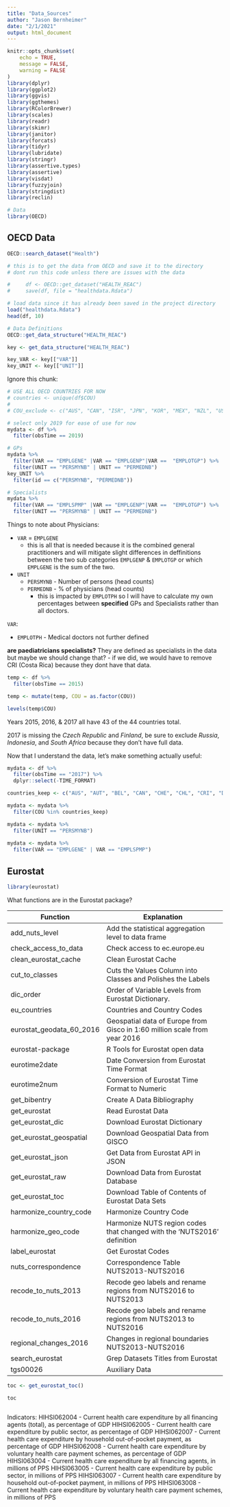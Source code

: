 ```yaml
---
title: "Data_Sources"
author: "Jason Bernheimer"
date: "2/1/2021"
output: html_document
---
```


```r
knitr::opts_chunk$set(
	echo = TRUE,
	message = FALSE,
	warning = FALSE
)
library(dplyr)
library(ggplot2)
library(ggvis)
library(ggthemes)
library(RColorBrewer)
library(scales)
library(readr)
library(skimr)
library(janitor)
library(forcats)
library(tidyr)
library(lubridate)
library(stringr)
library(assertive.types)
library(assertive)
library(visdat)
library(fuzzyjoin)
library(stringdist)
library(reclin)

# Data
library(OECD)
```

## OECD Data

```r
OECD::search_dataset("Health")
```

```r
# this is to get the data from OECD and save it to the directory
# dont run this code unless there are issues with the data

#     df <- OECD::get_dataset("HEALTH_REAC")
#     save(df, file = "healthdata.Rdata")
```

```r
# load data since it has already been saved in the project directory
load("healthdata.Rdata")
head(df, 10)
```

```r
# Data Definitions
OECD::get_data_structure("HEALTH_REAC")

key <- get_data_structure("HEALTH_REAC")

key_VAR <- key[["VAR"]]
key_UNIT <- key[["UNIT"]]
```


Ignore this chunk:
```r
# USE ALL OECD COUNTRIES FOR NOW
# countries <- unique(df$COU)
# 
# COU_exclude <- c("AUS", "CAN", "ISR", "JPN", "KOR", "MEX", "NZL", "USA", "BRA", "CHL", "CHN", "IND", "IDN", "RUS", "ZAF", "COL", "CRI")
```

```r
# select only 2019 for ease of use for now
mydata <- df %>%
  filter(obsTime == 2019)

# GPs
mydata %>%
  filter(VAR == "EMPLGENE" |VAR == "EMPLGENP"|VAR ==  "EMPLOTGP") %>%
  filter(UNIT == "PERSMYNB" | UNIT == "PERMEDNB")
key_UNIT %>%
  filter(id == c("PERSMYNB", "PERMEDNB"))

# Specialists
mydata %>%
  filter(VAR == "EMPLSPMP" |VAR == "EMPLGENP"|VAR ==  "EMPLOTGP") %>%
  filter(UNIT == "PERSMYNB" | UNIT == "PERMEDNB")

```


Things to note about Physicians: 

* `VAR` = `EMPLGENE`
  + this is all that is needed because it is the combined general practitioners and will mitigate slight differences in deffinitions between the two sub categories `EMPLGENP` & `EMPLOTGP` or which `EMPLGENE` is the sum of the two.
* `UNIT`
  + `PERSMYNB` - Number of persons (head counts)
  + `PERMEDNB` - % of physicians (head counts)
    + this is impacted by `EMPLOTPH` so I will have to calculate my own percentages between **specified** GPs and Specialists rather than all doctors.

`VAR`:

* `EMPLOTPH` - Medical doctors not further defined

**are paediatricians specialists?** They are defined as specialists in the data but maybe we should change that? - if we did, we would have to remove CRI (Costa Rica) because they dont have that data.


```r
temp <- df %>%
  filter(obsTime == 2015) 

temp <- mutate(temp, COU = as.factor(COU))

levels(temp$COU)
```

Years 2015, 2016, & 2017 all have 43 of the 44 countries total. 

2017 is missing the *Czech Republic* and *Finland*, be sure to exclude *Russia*, *Indonesia*, and *South Africa* because they don't have full data.


Now that I understand the data, let's make something actually useful:
```r
mydata <- df %>%
  filter(obsTime == "2017") %>%
  dplyr::select(-TIME_FORMAT)

countries_keep <- c("AUS", "AUT", "BEL", "CAN", "CHE", "CHL", "CRI", "DEU", "DNK", "ESP", "EST", "FRA", "GBR", "GRC", "HUN", "IRL", "ISL", "ISR", "ITA", "KOR", "LTU", "LUX", "LVA", "MEX", "NLD", "NOR", "NZL", "POL", "PRT", "SVN", "SWE", "TUR", "USA")

mydata <- mydata %>%
  filter(COU %in% countries_keep)
```


```r
mydata <- mydata %>%
  filter(UNIT == "PERSMYNB")
  
mydata <- mydata %>%
  filter(VAR == "EMPLGENE" | VAR == "EMPLSPMP")
```

















## Eurostat

```r
library(eurostat)
```

What functions are in the Eurostat package?

| Function | Explanation |
|----|--------------|
|add_nuts_level|Add the statistical aggregation level to data frame|
|check_access_to_data | Check access to ec.europe.eu|
|clean_eurostat_cache | Clean Eurostat Cache|
|cut_to_classes | Cuts the Values Column into Classes and Polishes the Labels|
|dic_order | Order of Variable Levels from Eurostat Dictionary.|
|eu_countries | Countries and Country Codes|
|eurostat_geodata_60_2016| Geospatial data of Europe from Gisco in 1:60 million scale from year 2016|
|eurostat-package  | R Tools for Eurostat open data|
|eurotime2date  | Date Conversion from Eurostat Time Format|
|eurotime2num  |Conversion of Eurostat Time Format to Numeric|
|get_bibentry | Create A Data Bibliography|
|get_eurostat  |Read Eurostat Data|
|get_eurostat_dic  | Download Eurostat Dictionary|
|get_eurostat_geospatial | Download Geospatial Data from GISCO|
|get_eurostat_json| Get Data from Eurostat API in JSON|
|get_eurostat_raw  |Download Data from Eurostat Database|
|get_eurostat_toc |Download Table of Contents of Eurostat Data Sets|
|harmonize_country_code| Harmonize Country Code|
|harmonize_geo_code |Harmonize NUTS region codes that changed with the 'NUTS2016' definition|
|label_eurostat |Get Eurostat Codes|
|nuts_correspondence| Correspondence Table NUTS2013-NUTS2016|
|recode_to_nuts_2013 |Recode geo labels and rename regions from NUTS2016 to NUTS2013|
|recode_to_nuts_2016 |Recode geo labels and rename regions from NUTS2013 to NUTS2016|
|regional_changes_2016 |Changes in regional boundaries NUTS2013-NUTS2016|
|search_eurostat| Grep Datasets Titles from Eurostat|
|tgs00026| Auxiliary Data|

```r
toc <- get_eurostat_toc()

toc
```

```r

```


Indicators: 
HIHSI062004 - Current health care expenditure by all financing agents (total), as percentage of GDP 
HIHSI062005 - Current health care expenditure by public sector, as percentage of GDP 
HIHSI062007 - Current health care expenditure by household out-of-pocket payment, as percentage of GDP 
HIHSI062008 - Current health care expenditure by voluntary health care payment schemes, as percentage of GDP 
HIHSI063004 - Current health care expenditure by all financing agents, in millions of PPS 
HIHSI063005 - Current health care expenditure by public sector, in millions of PPS 
HIHSI063007 - Current health care expenditure by household out-of-pocket payment, in millions of PPS 
HIHSI063008 - Current health care expenditure by voluntary health care payment schemes, in millions of PPS 

